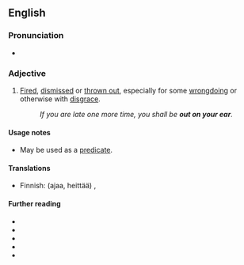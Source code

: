 ==English==

===Pronunciation===
* {{audio|en|En-au-out on one's ear.ogg|Audio (AU)}}

===Adjective===
{{en-adj|-}}

# {{lb|en|informal}} [[fired|Fired]], [[dismissed]] or [[throw out|thrown out]], especially for some [[wrongdoing]] or otherwise with [[disgrace]].
#: ''If you are late one more time, you shall be '''out on your ear'''.''

====Usage notes====
* May be used as a [[predicate]].

====Translations====
{{trans-top|fired, dismissed}}
* Finnish: (ajaa, heittää) {{t|fi|pellolle}}, {{t+|fi|erottaa}}
{{trans-mid}}
{{trans-bottom}}

====Further reading====
* {{R:Collins|out on your ear}}
* {{R:Collins|out on ones ear}}
* {{R:Macmillan|be out on your ear}}
* {{R:Cambridge|be out on your ear}}
* {{R:Longman|be out on your ear}}